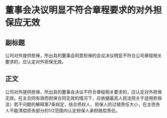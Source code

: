 # 董事会决议明显不符合章程要求的对外担保应无效
## 副标题
公司对外提供担保，所出具的董事会同意担保的会议决议明显不符合公司章程相关要求的，应认定对外担保无效。
## 正文
公司对外提供担保，所出具的董事会决议不符合章程相关要求的，应认定对外担保无效。在主合同有效而担保合同无效的情况下，应依据最高人民法院关于适用担保法〉若干问题的解释第7条规定，结合债权人、担保人的过错责任大小，在主债务人不能清偿债务部分的1/2范围内认定担保人承担赔偿责任。